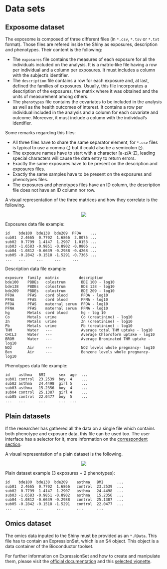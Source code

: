 # Data sets

## Exposome dataset
The exposome is composed of three different files (in `*.csv`, `*.tsv` or `*.txt` format). Those files are refered inside the Shiny as exposures, description and phenotypes. Their content is the following:

+ The `exposures` file contains the measures of each exposure for all the individuals included on the analysis. It is a matrix-like file having a row per individual and a column per exposures. It must includes a column with the subject’s identifier.
+ The `description` file contains a row for each exposure and, at last, defined the families of exposures. Usually, this file incorporates a description of the exposures, the matrix where it was obtained and the units of measurement among others.
+ The `phenotypes` file contains the covariates to be included in the analysis as well as the health outcomes of interest. It contains a row per individual included in the analysis and a column for each covariate and outcome. Moreover, it must include a column with the individual’s identifier.

Some remarks regarding this files:

+ All three files have to share the same separator element, for `*.csv` files is typical to use a comma (,) but it could also be a semicolon (;).
+ The exposure names have to start with a character [a-z/A-Z], leading special characters will cause the data entry to return errors.
+ Exactly the same exposures have to be present on the description and exposures files.
+ Exactly the same samples have to be present on the exposures and phenotypes files.
+ The exposures and phenotypes files have an ID column, the description file does not have an ID column nor row.

A visual representation of the three matrices and how they correlate is the following.

<center>
![](images/exposome_dataset_struct.png)
</center>

Exposures data file example:

```
id    bde100  bde138  bde209  PFOA    ...
sub01  2.4665  0.7702  1.6866  2.0075 ...
sub02  0.7799  1.4147  1.2907  1.0153 ...  
sub03 -1.6583 -0.9851 -0.8902 -0.0806 ... 
sub04 -1.0812 -0.6639 -0.2988 -0.4268 ... 
sub05 -0.2842 -0.1518 -1.5291 -0.7365 ... 
...   ...     ...     ...     ...
```

Description data file example:

```
exposure  family  matrix         description
bde100    PBDEs   colostrum       BDE 100 - log10
bde138    PBDEs   colostrum       BDE 138 - log10
bde209    PBDEs   colostrum       BDE 209 - log10
PFOA      PFAS    cord blood      PFOA - log10
PFNA      PFAS    cord blood      PFNA - log10
PFOA      PFAS    maternal serum  PFOA - log10
PFNA      PFAS    maternal serum  PFNA - log10
hg        Metals  cord blood      hg - log 10
Co        Metals  urine           Co (creatinine) - log10
Zn        Metals  urine           Zn (creatinine) - log10
Pb        Metals  urine           Pb (creatinine) - log10
THM       Water   ---             Average total THM uptake - log10
CHCL3     Water   ---             Average Chloroform uptake - log10
BROM      Water   ---             Average Brominated THM uptake - log10
NO2       Air     ---             NO2 levels whole pregnancy- log10
Ben       Air     ---             Benzene levels whole pregnancy- log10
```

Phenotypes data file example:

```
id    asthma   BMI      sex  age  ...
sub01 control  23.2539  boy  4    ...
sub02 asthma   24.4498  girl 5    ...
sub03 asthma   15.2356  boy  4    ...
sub04 control  25.1387  girl 4    ...
sub05 control  22.0477  boy  5    ...
...   ...      ...      ...  ...
```

## Plain datasets

If the researcher has gathered all the data on a single file which contains both phenotype and exposure data, this file can be used too. The user interface has a selector for it, more information on the [correspondent section](#plain_data).

A visual representation of a plain dataset is the following.

<center>
![](images/plain_tables.png)
</center>

Plain dataset example (3 exposures + 2 phenotypes):

```
id    bde100  bde138  bde209    asthma   BMI      ...
sub01  2.4665  0.7702  1.6866   control  23.2539  ...
sub02  0.7799  1.4147  1.2907   asthma   24.4498  ...  
sub03 -1.6583 -0.9851 -0.8902   asthma   15.2356  ... 
sub04 -1.0812 -0.6639 -0.2988   control  25.1387  ... 
sub05 -0.2842 -0.1518 -1.5291   control  22.0477  ...
...   ...     ...      ...      ...      ...
```

## Omics dataset {#omicsds}

The omics data inputed to the Shiny must be provided as an `*.RData`. This file has to contain an ExpressionSet, which is an S4 object. This object is a data container of the Bioconductor toolset.

For further information on ExpressionSet and how to create and manipulate them, please visit the [official documentation](https://www.bioconductor.org/packages/devel/bioc/vignettes/Biobase/inst/doc/ExpressionSetIntroduction.pdf) and this [ selected vignette](https://kasperdanielhansen.github.io/genbioconductor/html/ExpressionSet.html).
